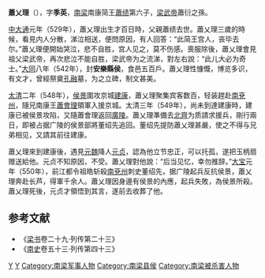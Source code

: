 '''蕭乂理'''（{{bd|529年||550年||catIdx=X}}），字'''季英'''，[[南梁|南梁]]南康简王[[蕭绩|蕭绩]]第六子，[[梁武帝|梁武帝]]蕭衍之孫。

[[中大通|中大通]]元年（529年），蕭乂理出生才百日時，父親蕭绩去世。蕭乂理三歲的時候，看見内人分散，涕泣相送，便問原因，有人回答：“此简王宫人，丧毕去尔。”蕭乂理便開始哭泣，悲不自胜，宫人见之，莫不伤感。喪服除後，蕭乂理會見祖父梁武帝，再次悲泣不能自胜，梁武帝为之流涕，對左右說：“此儿大必为奇士。”[[大同_(南梁)|大同]]八年（542年），封'''安樂縣侯'''，食邑五百戶。蕭乂理性慷慨，博览多识，有文才，曾經祭奠[[孔融|孔融]]墓，为之立碑，制文甚美。

[[太清|太清]]二年（548年），[[侯景|侯景]]圍攻京城[[建康|建康]]，蕭乂理聚集宾客数百，轻装趕赴[[南兗州|南兗州]]，隨兄南康王[[蕭會理|蕭會理]]領軍入援京城。太清三年（549年），尚未到達建康時，建康已被侯景攻陷，又隨蕭會理返回[[廣陵|廣陵]]。蕭乂理準備去[[北齊|北齊]]为质請求援兵，剛行兩日，即被占据广陵的侯景部將董绍先追回。董绍先提防蕭乂理甚嚴，使之不得与兄弟相见，又請其前往建康。

蕭乂理來到建康後，遇見[[元魏|元魏]]降人[[元贞_(南北朝)|元贞]]，認為他立节忠正，可以托孤，遂把玉柄扇赠送給他。元贞不知原因，不受。蕭乂理對他說：“后当见忆，幸勿推辞。”[[大宝_(南梁)|大宝]]元年（550年），前江都令祖皓斩殺[[南兗州|南兗州]]刺史董绍先，据广陵起兵反抗侯景，蕭乂理奔赴长芦，得軍千余人。蕭乂理因身邊有侯景的內應，起兵失敗，為侯景所殺。蕭乂理死後，元贞才領悟到其言，遂前去收葬了他。

==参考文献 ==
<div class="references-small"> 
*《[[梁书|梁书]]卷二十九·列传第二十三》
*《[[南史|南史]]卷五十三·列传第四十三》

[[Category:兰陵萧氏|Y]]
[[Category:南梁宗室|Y]]
[[Category:南梁军事人物|Category:南梁军事人物]]
[[Category:南梁县侯|Category:南梁县侯]]
[[Category:南梁被杀害人物|Category:南梁被杀害人物]]